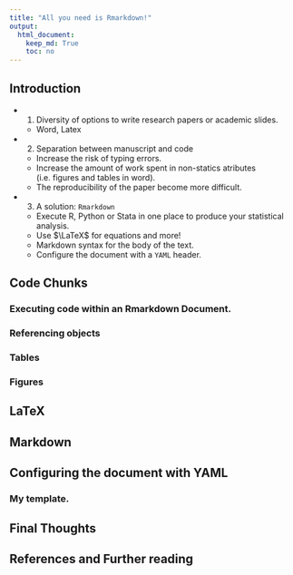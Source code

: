 ```yaml
---
title: "All you need is Rmarkdown!"
output: 
  html_document:
    keep_md: True
    toc: no
---
```


## Introduction

- 1) Diversity of options to write research papers or academic slides.
    - Word, Latex

- 2) Separation between manuscript and code
    - Increase the risk of typing errors.
    - Increase the amount of work spent in non-statics atributes (i.e. figures and tables in word).
    - The reproducibility of the paper become more difficult.

- 3) A solution: `Rmarkdown`
    - Execute R, Python or Stata in one place to produce your statistical analysis.
    - Use $\LaTeX$ for equations and more!
    - Markdown syntax for the body of the text.
    - Configure the document with a `YAML` header.

## Code Chunks
### Executing code within an Rmarkdown Document.

### Referencing objects

### Tables

### Figures

## LaTeX

## Markdown

## Configuring the document with YAML
### My template.

## Final Thoughts

## References and Further reading



